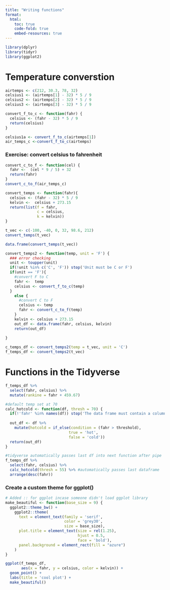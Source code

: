 ```yaml
---
title: "Writing functions"
format: 
  html: 
    toc: true
    code-fold: true 
    embed-resources: true
---
```


```r
library(dplyr)
library(tidyr)
library(ggplot2)
```
# Temperature converstion

```r
airtemps <- c(212, 30.3, 78, 32)
celsius1 <- (airtemps[1] - 32) * 5 / 9
celsius2 <- (airtemps[2] - 32) * 5 / 9
celsius3 <- (airtemps[3] - 32) * 5 / 9
```

```r
convert_f_to_c <- function(fahr) {
  celsius <- (fahr - 32) * 5 / 9
  return(celsius)
}

celsius1a <- convert_f_to_c(airtemps[1])
air_temps_c <-convert_f_to_c(airtemps)
```
### Exercise: convert celsius to fahrenheit
```r
convert_c_to_f <- function(cel) {
  fahr <-  (cel * 9 / 5) + 32
  return(fahr)
}
convert_c_to_f(air_temps_c)
```
```r
convert_temps <- function(fahr){
  celsius <- (fahr - 32) * 5 / 9
  kelvin <-  celsius + 273.15
  return(list(f = fahr,
              c = celsius,
              k = kelvin))
}

t_vec <- c(-100, -40, 0, 32, 98.6, 212)
convert_temps(t_vec)

data.frame(convert_temps(t_vec))
```
```r
convert_temps2 <- function(temp, unit = 'F') {
  ### error checking
  unit <- toupper(unit)
  if(!unit %in% c('C', 'F')) stop('Unit must be C or F')
  if(unit == 'F'){
    #convert F to C
    fahr <-  temp
    celsius <- convert_f_to_c(temp)
  }
    else {
      #convert C to F
      celsius <- temp
      fahr <- convert_c_to_f(temp)
    }
    kelvin <- celsius + 273.15
    out_df <- data.frame(fahr, celsius, kelvin)
    return(out_df)
  
}
```

```r
c_temps_df <- convert_temps2(temp = t_vec, unit = 'C')
f_temps_df <- convert_temps2(t_vec)
```

# Functions in the Tidyverse
```r
f_temps_df %>% 
  select(fahr, celsius) %>% 
  mutate(rankine = fahr + 459.67)
```

```r
#default temp set at 70
calc_hotcold <- function(df, thresh = 70) {
  if(!'fahr' %in% names(df)) stop('The data frame must contain a column called fahr')
  
  out_df <- df %>% 
    mutate(hotcold = if_else(condition = (fahr > threshold),
                            true = 'hot', 
                            false = 'cold'))
  return(out_df)
}

#tidyverse automatically passes last df into next function after pipe
f_temps_df %>% 
  select(fahr, celsius) %>% 
  calc_hotcold(thresh = 55) %>% #automatically passes last dataframe 
  arrange(desc(fahr))
```

### Create a custom theme for ggplot()
```r
# Added :: for ggplot incase someone didn't load ggplot library
make_beautiful <- function(base_size = 9) {
  ggplot2::theme_bw() +
    ggplot2::theme(
      text = element_text(family = 'serif',
                          color = 'grey30',
                          size = base_size),
      plot.title = element_text(size = rel(1.25),
                                hjust = 0.5,
                                face = 'bold'),
      panel.background = element_rect(fill = "azure")
    )
}

ggplot(f_temps_df, 
       aes(x = fahr, y = celsius, color = kelvin)) +
  geom_point() +
  labs(title = 'cool plot') +
  make_beautiful()
```










